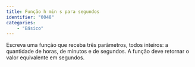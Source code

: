 ```yaml
---
title: Função h min s para segundos
identifier: "0048"
categories:
    - "Básico"
---
```


::: {.exercicio}
Escreva uma função que receba três parâmetros, todos inteiros: a quantidade de horas, de minutos e de segundos. A função deve retornar o valor equivalente em segundos.
:::